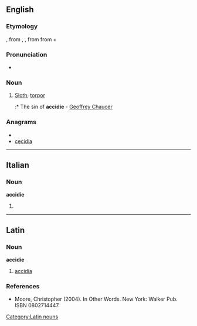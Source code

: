 ==English==

===Etymology===
{{etyl|fro}} {{term|accide|lang=fro}}, {{term|accidie|lang=fro}} from {{etyl|LL.}} {{term|accidia|lang=la}}, {{term|acedia|lang=la}}, from {{etyl|grc|en}} {{term|ἀκήδεια||indifference|tr=akēdeia|lang=grc|sc=polytonic}} from {{term|ἀ-||not|tr=a-|lang=grc|sc=polytonic}} + {{term|κῆδος||care|tr=kēdos|lang=grc|sc=polytonic}}

===Pronunciation===
* {{IPA|/ˈæksɪdɪ/}}

===Noun===
{{infl|en|noun}}

# {{obsolete}} [[sloth|Sloth]]; [[torpor]]
#:* The sin of '''accidie''' - [[w:Geoffrey Chaucer|Geoffrey Chaucer]]

===Anagrams===
* {{alphagram|accdeii}}
* [[cecidia#English|cecidia]]


----

==Italian==

===Noun===
'''accidie''' {{f}}

# {{plural of|[[accidia]]|lang=Italian}}

----

==Latin==
{{la-attention}}

===Noun===
'''accidie'''

# [[accidia]]

===References===
* Moore, Christopher (2004). In Other Words. New York: Walker Pub. ISBN 0802714447.

[[Category:Latin nouns]]